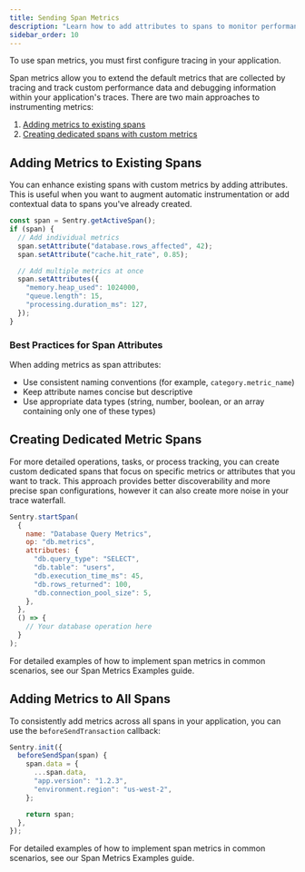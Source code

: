 ```yaml
---
title: Sending Span Metrics
description: "Learn how to add attributes to spans to monitor performance and debug applications "
sidebar_order: 10
---
```


<Alert>

To use span metrics, you must first <PlatformLink to="/tracing/">configure tracing</PlatformLink> in your application.

</Alert>

Span metrics allow you to extend the default metrics that are collected by tracing and track custom performance data and debugging information within your application's traces. There are two main approaches to instrumenting metrics:

1. [Adding metrics to existing spans](#adding-metrics-to-existing-spans)
2. [Creating dedicated spans with custom metrics](#creating-dedicated-metric-spans)

## Adding Metrics to Existing Spans

You can enhance existing spans with custom metrics by adding attributes. This is useful when you want to augment automatic instrumentation or add contextual data to spans you've already created.

```javascript
const span = Sentry.getActiveSpan();
if (span) {
  // Add individual metrics
  span.setAttribute("database.rows_affected", 42);
  span.setAttribute("cache.hit_rate", 0.85);

  // Add multiple metrics at once
  span.setAttributes({
    "memory.heap_used": 1024000,
    "queue.length": 15,
    "processing.duration_ms": 127,
  });
}
```

### Best Practices for Span Attributes

When adding metrics as span attributes:

- Use consistent naming conventions (for example, `category.metric_name`)
- Keep attribute names concise but descriptive
- Use appropriate data types (string, number, boolean, or an array containing only one of these types)

## Creating Dedicated Metric Spans

For more detailed operations, tasks, or process tracking, you can create custom dedicated spans that focus on specific metrics or attributes that you want to track. This approach provides better discoverability and more precise span configurations, however it can also create more noise in your trace waterfall.

```javascript
Sentry.startSpan(
  {
    name: "Database Query Metrics",
    op: "db.metrics",
    attributes: {
      "db.query_type": "SELECT",
      "db.table": "users",
      "db.execution_time_ms": 45,
      "db.rows_returned": 100,
      "db.connection_pool_size": 5,
    },
  },
  () => {
    // Your database operation here
  }
);
```

For detailed examples of how to implement span metrics in common scenarios, see our <PlatformLink to="/tracing/span-metrics/examples/">Span Metrics Examples</PlatformLink> guide.

## Adding Metrics to All Spans

To consistently add metrics across all spans in your application, you can use the `beforeSendTransaction` callback:

```javascript
Sentry.init({
  beforeSendSpan(span) {
    span.data = {
      ...span.data,
      "app.version": "1.2.3",
      "environment.region": "us-west-2",
    };

    return span;
  },
});
```

For detailed examples of how to implement span metrics in common scenarios, see our <PlatformLink to="/tracing/span-metrics/examples/">Span Metrics Examples</PlatformLink> guide.
